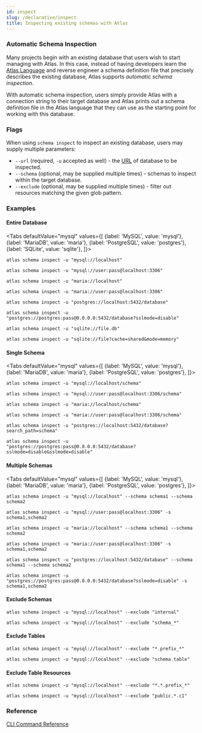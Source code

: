 ```yaml
---
id: inspect
slug: /declarative/inspect
title: Inspecting existing schemas with Atlas 
---
```



### Automatic Schema Inspection
Many projects begin with an existing database that users wish to start managing
with Atlas. In this case, instead of having developers learn the [Atlas Language](/atlas-schema/sql-resources)
and reverse engineer a schema definition file that precisely describes the existing database,
Atlas supports _automatic schema inspection_.

With automatic schema inspection, users simply provide Atlas with a connection string
to their target database and Atlas prints out a schema definition file in the Atlas
language that they can use as the starting point for working with this database.

### Flags

When using `schema inspect` to inspect an existing database, users may supply multiple
parameters:
* `--url` (required, `-u` accepted as well) - the [URL](/concepts/url) of database to be inspected.
* `--schema` (optional, may be supplied multiple times) - schemas to inspect within 
 the target database.
* `--exclude` (optional, may be supplied multiple times) - filter out resources matching the given glob pattern.

### Examples

#### Entire Database

<Tabs
defaultValue="mysql"
values={[
{label: 'MySQL', value: 'mysql'},
{label: 'MariaDB', value: 'maria'},
{label: 'PostgreSQL', value: 'postgres'},
{label: 'SQLite', value: 'sqlite'},
]}>
<TabItem value="mysql">

```
atlas schema inspect -u "mysql://localhost"

atlas schema inspect -u "mysql://user:pass@localhost:3306"
```

</TabItem>
<TabItem value="maria">

```
atlas schema inspect -u "maria://localhost"

atlas schema inspect -u "maria://user:pass@localhost:3306"
```

</TabItem>
<TabItem value="postgres">

```
atlas schema inspect -u "postgres://localhost:5432/database"

atlas schema inspect -u "postgres://postgres:pass@0.0.0.0:5432/database?sslmode=disable"
```

</TabItem>
<TabItem value="sqlite">

```
atlas schema inspect -u "sqlite://file.db"

atlas schema inspect -u "sqlite://file?cache=shared&mode=memory"
```

</TabItem>
</Tabs>

#### Single Schema

<Tabs
defaultValue="mysql"
values={[
{label: 'MySQL', value: 'mysql'},
{label: 'MariaDB', value: 'maria'},
{label: 'PostgreSQL', value: 'postgres'},
]}>
<TabItem value="mysql">

```
atlas schema inspect -u "mysql://localhost/schema"

atlas schema inspect -u "mysql://user:pass@localhost:3306/schema"
```

</TabItem>
<TabItem value="maria">

```
atlas schema inspect -u "maria://localhost/schema"

atlas schema inspect -u "maria://user:pass@localhost:3306/schema"
```

</TabItem>
<TabItem value="postgres">

```
atlas schema inspect -u "postgres://localhost:5432/database?search_path=schema"

atlas schema inspect -u "postgres://postgres:pass@0.0.0.0:5432/database?sslmode=disable&sslmode=disable"
```

</TabItem>
</Tabs>

#### Multiple Schemas

<Tabs
defaultValue="mysql"
values={[
{label: 'MySQL', value: 'mysql'},
{label: 'MariaDB', value: 'maria'},
{label: 'PostgreSQL', value: 'postgres'},
]}>
<TabItem value="mysql">

```
atlas schema inspect -u "mysql://localhost" --schema schema1 --schema schema2

atlas schema inspect -u "mysql://user:pass@localhost:3306" -s schema1,schema2
```

</TabItem>
<TabItem value="maria">

```
atlas schema inspect -u "maria://localhost" --schema schema1 --schema schema2

atlas schema inspect -u "maria://user:pass@localhost:3306" -s schema1,schema2
```

</TabItem>
<TabItem value="postgres">

```
atlas schema inspect -u "postgres://localhost:5432/database" --schema schema1 --schema schema2

atlas schema inspect -u "postgres://postgres:pass@0.0.0.0:5432/database?sslmode=disable" -s schema1,schema2
```

</TabItem>
</Tabs>

#### Exclude Schemas

```
atlas schema inspect -u "mysql://localhost" --exclude "internal"

atlas schema inspect -u "mysql://localhost" --exclude "schema_*"
```

#### Exclude Tables

```
atlas schema inspect -u "mysql://localhost" --exclude "*.prefix_*"

atlas schema inspect -u "mysql://localhost" --exclude "schema.table"
```

#### Exclude Table Resources

```
atlas schema inspect -u "mysql://localhost" --exclude "*.*.prefix_*"

atlas schema inspect -u "mysql://localhost" --exclude "public.*.c1"
```

### Reference

[CLI Command Reference](/cli-reference#atlas-schema-apply)
